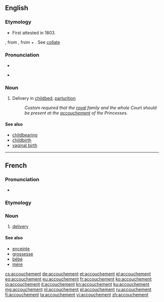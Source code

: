 ==English==

===Etymology===
* First attested in 1803.
{{borrowed}} {{etyl|fr|en}} {{term|lang=fr|accoucher||to be delivered of a child, to aid in delivery}}, from {{etyl|fro|en}} {{term|acouchier||lang=fro|to lay down, put to bed, go to bed}}, from {{etyl|la|en}} {{term|ad|lang=la}} + {{term|collocare||lang=la|to lay, put, place}}. See [[collate]]

===Pronunciation===
* {{enPR|ä′ksh-mäɴ}}
* {{a|US}} {{IPA|/əˈkuːʃmənt/}}

===Noun===
{{en-noun}}

# Delivery in [[childbed]]; [[parturition]]
#: ''Custom required that the [[royal]] family and the whole Court should be present at the [[accouchement]] of the Princesses.''

====See also====
* [[childbearing]]
* [[childbirth]]
* [[vaginal birth]]

----

==French==
{{wikipedia|lang=fr}}

===Pronunciation===
* {{audio|Fr-accouchement.ogg|Audio}}

===Etymology===
{{suffix|lang=fr|accoucher|ment}}

===Noun===
{{fr-noun|m}}

# [[delivery]] {{gloss|act of giving birth}}

====See also====
* [[enceinte]]
* [[grossesse]]
* [[bébé]]
* [[mère]]

[[cs:accouchement]]
[[de:accouchement]]
[[et:accouchement]]
[[el:accouchement]]
[[eo:accouchement]]
[[eu:accouchement]]
[[fr:accouchement]]
[[ko:accouchement]]
[[io:accouchement]]
[[it:accouchement]]
[[kn:accouchement]]
[[ku:accouchement]]
[[mg:accouchement]]
[[nl:accouchement]]
[[pl:accouchement]]
[[ru:accouchement]]
[[fi:accouchement]]
[[ta:accouchement]]
[[vi:accouchement]]
[[zh:accouchement]]